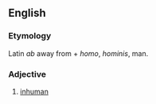 ==English==

===Etymology===
Latin ''ab'' away from + ''homo'', ''hominis'', man.

===Adjective===
{{en-adj}}

# {{obsolete}} [[inhuman]]